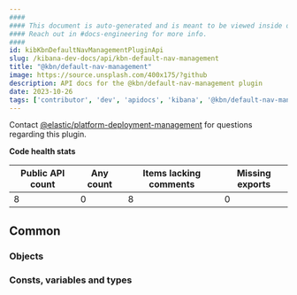 ```yaml
---
####
#### This document is auto-generated and is meant to be viewed inside our experimental, new docs system.
#### Reach out in #docs-engineering for more info.
####
id: kibKbnDefaultNavManagementPluginApi
slug: /kibana-dev-docs/api/kbn-default-nav-management
title: "@kbn/default-nav-management"
image: https://source.unsplash.com/400x175/?github
description: API docs for the @kbn/default-nav-management plugin
date: 2023-10-26
tags: ['contributor', 'dev', 'apidocs', 'kibana', '@kbn/default-nav-management']
---
```




Contact [@elastic/platform-deployment-management](https://github.com/orgs/elastic/teams/platform-deployment-management) for questions regarding this plugin.

**Code health stats**

| Public API count  | Any count | Items lacking comments | Missing exports |
|-------------------|-----------|------------------------|-----------------|
| 8 | 0 | 8 | 0 |

## Common

### Objects
<DocDefinitionList data={kbnDefaultNavManagementObj.common.objects}/>

### Consts, variables and types
<DocDefinitionList data={kbnDefaultNavManagementObj.common.misc}/>

